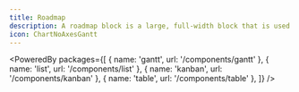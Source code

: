 ```yaml
---
title: Roadmap
description: A roadmap block is a large, full-width block that is used to introduce a new product or service.
icon: ChartNoAxesGantt
---
```


<PoweredBy packages={[
  { name: 'gantt', url: '/components/gantt' },
  { name: 'list', url: '/components/list' },
  { name: 'kanban', url: '/components/kanban' },
  { name: 'table', url: '/components/table' },
]} />

<Preview path="roadmap" type="block" />